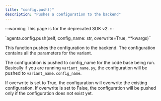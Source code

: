 ```yaml
---
title: "config.push()"
description: "Pushes a configuration to the backend"
---
```


:::warning
This page is for the deprecated SDK v2.
:::

`agenta.config.push(self, config_name: str, overwrite=True, \*\*kwargs)``

This function pushes the configuration to the backend. The configuration contains all the parameters for the variant.

The configuration is pushed to config_name for the code base being run. Basically if you are running `variant_name.py`, the configuration will be pushed to `variant_name.config_name`.

If overwrite is set to True, the configuration will overwrite the existing configuration. If overwrite is set to False, the configuration will be pushed only if the configuration does not exist yet.
